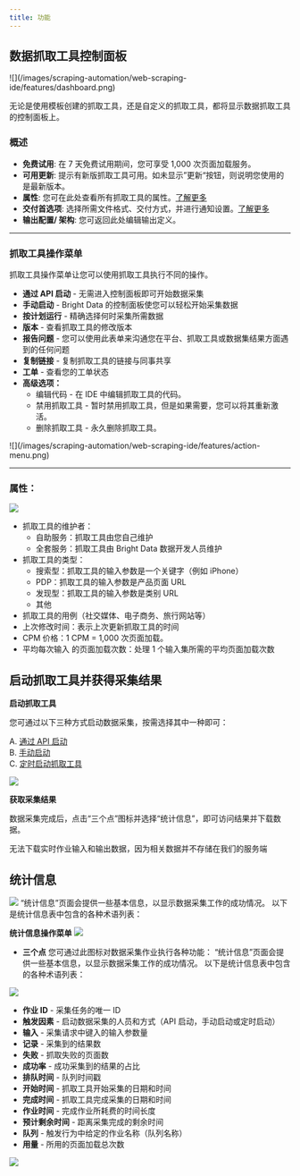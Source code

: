 ```yaml
---
title: 功能
---
```

## 数据抓取工具控制面板

<Frame>
![](/images/scraping-automation/web-scraping-ide/features/dashboard.png)
</Frame>

无论是使用模板创建的抓取工具，还是自定义的抓取工具，都将显示数据抓取工具的控制面板上。

### 概述
- **免费试用**: 在 7 天免费试用期间，您可享受 1,000 次页面加载服务。
- **可用更新**: 提示有新版抓取工具可用。如未显示”更新“按钮，则说明您使用的是最新版本。
- **属性**: 您可在此处查看所有抓取工具的属性。[了解更多](/cn/scraping-automation/web-scraper-ide/features#properties)
- **交付首选项**: 选择所需文件格式、交付方式，并进行通知设置。[了解更多](/cn/scraping-automation/web-scraper-ide/initiate-collection-and-delivery-options#output-schema)
- **输出配置/ 架构**: 您可返回此处编辑输出定义。

---

### 抓取工具操作菜单
抓取工具操作菜单让您可以使用抓取工具执行不同的操作。

- **通过 API 启动** - 无需进入控制面板即可开始数据采集
- **手动启动** - Bright Data 的控制面板使您可以轻松开始采集数据
- **按计划运行** - 精确选择何时采集所需数据
- **版本** - 查看抓取工具的修改版本
- **报告问题** - 您可以使用此表单来沟通您在平台、抓取工具或数据集结果方面遇到的任何问题
- **复制链接** - 复制抓取工具的链接与同事共享
- **工单** - 查看您的工单状态
- **高级选项：**
    - 编辑代码 - 在 IDE 中编辑抓取工具的代码。
    - 禁用抓取工具 - 暂时禁用抓取工具，但是如果需要，您可以将其重新激活。
    - 删除抓取工具 - 永久删除抓取工具。

<Frame>
![](/images/scraping-automation/web-scraping-ide/features/action-menu.png)
</Frame>

---

### 属性：
![](/images/scraping-automation/web-scraping-ide/features/properties.png)
- 抓取工具的维护者：
    - 自助服务：抓取工具由您自己维护
    - 全套服务：抓取工具由 Bright Data 数据开发人员维护
- 抓取工具的类型：
    - 搜索型：抓取工具的输入参数是一个关键字（例如 iPhone）
    - PDP：抓取工具的输入参数是产品页面 URL
    - 发现型：抓取工具的输入参数是类别 URL
    - 其他
- 抓取工具的用例（社交媒体、电子商务、旅行网站等）
- 上次修改时间：表示上次更新抓取工具的时间
- CPM 价格：1 CPM = 1,000 次页面加载。
- 平均每次输入 的页面加载次数：处理 1 个输入集所需的平均页面加载次数

## 启动抓取工具并获得采集结果

**启动抓取工具**

您可通过以下三种方式启动数据采集，按需选择其中一种即可：

A. [ 通过 API 启动](/cn/scraping-automation/web-scraper-ide/initiate-collection-and-delivery-options#initiate-scraper)  
B. [手动启动](/cn/scraping-automation/web-scraper-ide/initiate-collection-and-delivery-options#initiate-scraper)  
C. [定时启动抓取工具](/cn/scraping-automation/web-scraper-ide/initiate-collection-and-delivery-options#initiate-scraper)  

![](/images/scraping-automation/web-scraping-ide/features/options.png)

**获取采集结果**

数据采集完成后，点击“三个点”图标并选择“统计信息”，即可访问结果并下载数据。

<Note>无法下载实时作业输入和输出数据，因为相关数据并不存储在我们的服务端</Note>

## 统计信息
![](/images/scraping-automation/web-scraping-ide/features/statistics.png)
“统计信息”页面会提供一些基本信息，以显示数据采集工作的成功情况。 以下是统计信息表中包含的各种术语列表：

**统计信息操作菜单**
![](/images/scraping-automation/web-scraping-ide/features/statistics-action-menu.png)

* **三个点**
您可通过此图标对数据采集作业执行各种功能：
“统计信息”页面会提供一些基本信息，以显示数据采集工作的成功情况。 以下是统计信息表中包含的各种术语列表：

![](/images/scraping-automation/web-scraping-ide/features/collector-runs.png)

- **作业 ID** - 采集任务的唯一 ID
- **触发因素** - 启动数据采集的人员和方式（API 启动，手动启动或定时启动）
- **输入** - 采集请求中键入的输入参数量
- **记录** - 采集到的结果数
- **失败** - 抓取失败的页面数
- **成功率** - 成功采集到的结果的占比
- **排队时间** - 队列时间戳
- **开始时间** - 抓取工具开始采集的日期和时间
- **完成时间** - 抓取工具完成采集的日期和时间
- **作业时间** - 完成作业所耗费的时间长度
- **预计剩余时间** - 距离采集完成的剩余时间
- **队列** - 触发行为中给定的作业名称（队列名称）
- **用量** - 所用的页面加载总次数

![](/images/scraping-automation/web-scraping-ide/features/three-dots.png)

